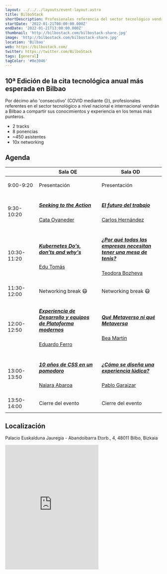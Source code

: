 ```yaml
---
layout: ../../../layouts/event-layout.astro
title: BilboStack
shortDescription: Profesionales referencia del sector tecnológico vendrán a Bilbao a compartir sus conocimientos sobre las diferentes temáticas más relevantes en la actualidad.
startDate: '2022-01-21T08:00:00.000Z'
endDate: '2022-01-21T13:00:00.000Z'
thumbnail: 'http://bilbostack.com/bilbostack-share.jpg'
image: 'http://bilbostack.com/bilbostack-share.jpg'
location: 'Bilbao'
web: https://bilbostack.com/
twitter: https://twitter.com/BilboStack
tags: [general]
tagColor: '#0e3046'
---
```


## 10ª Edición de la cita tecnológica anual más esperada en Bilbao

Por décimo año 'consecutivo' (COVID mediante 😔), profesionales referentes en el sector tecnológico a nivel nacional e internacional vendrán a Bilbao a compartir sus conocimientos y experiencia en los temas más punteros.

- 2 tracks
- 8 ponencias
- ~450 asistentes
- 10x networking

## Agenda

<table>
  <thead>
    <tr>
      <th>&nbsp;</th>
      <th width="40%">Sala OE</th>
      <th width="40%">Sala OD</th>
    </tr>
  </thead>
  <tbody>
    <tr>
      <td class="time">9:00-9:20</td>
      <td>
        <p>Presentación</p>
      </td>
      <td>
        <p>Presentación</p>
      </td>
    </tr>
    <tr>
      <td class="time">9:30-10:20</td>
      <td>
        <a href="cata-oyaneder#talk">
          <h5>Seeking to the Action</h5>
          <p>Cata Oyaneder</p>
        </a>
      </td>
      <td>
        <a href="carlos-hernandez#talk">
          <h5>El futuro del trabajo</h5>
          <p>Carlos Hernández</p>
        </a>
      </td>
    </tr>
    <tr>
      <td class="time">10:30-11:20</td>
      <td>
        <a href="edu-tomas#talk">
          <h5>Kubernetes Do's, don'ts and why's</h5>
          <p>Edu Tomás</p>
        </a>
      </td>
      <td>
        <a href="teodora-bozheva#talk">
          <h5>¿Por qué todas las empresas necesitan tener una mesa de tenis?</h5>
          <p>Teodora Bozheva</p>
        </a>
      </td>
    </tr>
    <tr>
      <td class="time">11:30-12:00</td>
      <td>
        <p>Networking break 😷</p>
      </td>
      <td>
        <p>Networking break 😷</p>
      </td>
    </tr>
    <tr>
      <td class="time">12:00-12:50</td>
      <td>
        <a href="edu-ferro#talk">
          <h5>Experiencia de Desarrollo y equipos de Plataforma modernos</h5>
          <p>Eduardo Ferro</p>
        </a>
      </td>
      <td>
        <a href="bea-martin#talk">
          <h5>Qué Metaverso ni qué Metaversa</h5>
          <p>Bea Martín</p>
        </a>
      </td>
    </tr>
    <tr>
      <td class="time">13:00-13:50</td>
      <td>
        <a href="naiara-abaroa#talk">
          <h5>10 años de CSS en un pomodoro</h5>
          <p>Naiara Abaroa</p>
        </a>
      </td>
      <td>
        <a href="pablo-garaizar#talk">
          <h5>¿Cómo se diseña una experiencia lúdica?</h5>
          <p>Pablo Garaizar</p>
        </a>
      </td>
    </tr>
    <tr>
      <td class="time">13:50-14:00</td>
      <td>
        <p>Cierre del evento</p>
      </td>
      <td>
        <p>Cierre del evento</p>
      </td>
    </tr>
  </tbody>
</table>

## Localización

Palacio Euskalduna Jauregia - Abandoibarra Etorb., 4, 48011 Bilbo, Bizkaia

<iframe
  className="mt-4 w-full"
  src="https://www.google.com/maps/embed?pb=!1m18!1m12!1m3!1d2905.255497835498!2d-2.947592084396059!3d43.26702288533392!2m3!1f0!2f0!3f0!3m2!1i1024!2i768!4f13.1!3m3!1m2!1s0x0%3A0x0!2zNDPCsDE2JzAxLjMiTiAywrA1Nic0My41Ilc!5e0!3m2!1ses!2ses!4v1543099024128"
  height="400"
  title="map"
  frameborder="0"
  allowfullscreen="false"
></iframe>
